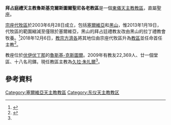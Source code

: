 {{Refimprove|time=2019-10-27T16:10:13+00:00}}
{{Infobox Roman Catholic diocese
|Roman Catholic Diocese of=拜占庭禮天主教<br />魯斯基克爾斯圖爾聖尼各老教區
|Latin name of diocese=
|image=Ruski Krstur, Uniate church.jpg
|caption=聖尼各老主教座堂
|border = catholic
|location= [[塞爾維亞|塞爾維亞]]、[[黑山|黑山]]
|territory=
|population=22,369
|rite=[[拜占庭礼|拜占庭礼]]
|eastern church=
|patron=
|province=（直屬[[聖座|聖座]]）
|established= 2003年
|cathedral=聖尼各老主教座堂
|co-cathedral=
|leadership= 主教
|website=
|pope={{incumbent pope}}
|ordinary=[[久拉·朱扎爾|久拉·朱扎爾]]
|coadjutor bishop=
|auxiliary=
|emeritus=
}}

'''拜占庭禮天主教魯斯基克爾斯圖爾聖尼各老教區'''是一個[[東儀天主教|東儀天主教]][[教區|教區]]，直屬[[聖座|聖座]]。

[[宗座代牧區|宗座代牧區]]於2003年6月28日成立，包括[[塞爾維亞|塞爾維亞]]和[[黑山|黑山]]，惟2013年1月19日，代牧區的範圍縮減至僅限於塞爾維亞，黑山的拜占廷禮教友改由黑山的拉丁禮教會牧養。<ref>{{cite journal
|journal=[[宗座公報|宗座公報]]
|publisher=梵蒂岡出版社
|date=2013年
|volume=105
|title=''Attenta norma''
|page=187
|url=http://www.vatican.va/archive/aas/documents/2013/febbraio2013.pdf
|access-date=2014-06-19
|archive-date=2014-07-23
|archive-url=https://web.archive.org/web/20140723001007/http://www.vatican.va/archive/aas/documents/2013/febbraio2013.pdf
|dead-url=no
}}</ref>2018年12月6日，[[教宗方濟各|教宗方濟各]]將其地位由宗座代牧區升為[[教區|教區]]並任命首任主教<ref name="vatican">{{cite press release|url=https://press.vatican.va/content/salastampa/en/bollettino/pubblico/2018/12/06/181206c.html|title=Resignations and Appointments, 06.12.2018|date=2018-12-06|accessdate=2019-07-24|publisher=Holy See Press Office|archivedate=2019-07-24|archiveurl=https://web.archive.org/web/20190724175345/https://press.vatican.va/content/salastampa/en/bollettino/pubblico/2018/12/06/181206c.html}}</ref>。

教座位於[[伏伊伏丁那|伏伊伏丁那]]的[[魯斯基-克斯圖爾|魯斯基-克斯圖爾]]。2009年有教友22,369人、廿一個堂區、十八名司鐸。現任教區主教為[[久拉·朱扎爾|久拉·朱扎爾]]<ref name="vatican" />。

==參考資料==
{{reflist}}
{{塞爾維亞天主教教區}}
[[Category:塞爾維亞天主教教區|Category:塞爾維亞天主教教區]]
[[Category:东仪天主教教区|Category:东仪天主教教区]]